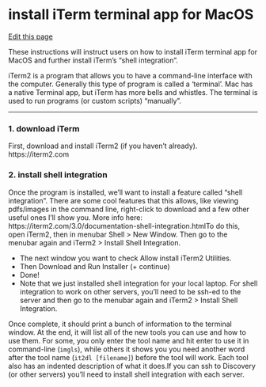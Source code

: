 # install iTerm terminal app for MacOS

[Edit this page](https://github.com/DrK-Lo/lotterhoslabprotocols/edit/main/general_ShippingHazMat.qmd)

These instructions will instruct users on how to install iTerm terminal app for MacOS and further install iTerm's "shell integration".

iTerm2 is a program that allows you to have a command-line interface with the computer. Generally this type of program is called a ‘terminal’. Mac has a native Terminal app, but iTerm has more bells and whistles. The terminal is used to run programs (or custom scripts) “manually”.

------------------------------------------------------------------------

### 1. download iTerm

First, download and install iTerm2 (if you haven’t already). https://iterm2.com

### 2. install shell integration

Once the program is installed, we’ll want to install a feature called “shell integration”. There are some cool features that this allows, like viewing pdfs/images in the command line, right-click to download and a few other useful ones I’ll show you. More info here: https://iterm2.com/3.0/documentation-shell-integration.htmlTo do this, open iTerm2, then in menubar Shell > New Window. Then go to the menubar again and iTerm2 > Install Shell Integration.

-	The next window you want to check Allow install iTerm2 Utilities.
-	Then Download and Run Installer (+ continue)
-	Done!
- Note that we just installed shell integration for your local laptop. For shell integration to work on other servers, you'll need to be ssh-ed to the server and then go to the menubar again and iTerm2 > Install Shell Integration.

Once complete, it should print a bunch of information to the terminal window. At the end, it will list all of the new tools you can use and how to use them. For some, you only enter the tool name and hit enter to use it in command-line (`imgls`), while others it shows you you need another word after the tool name (`it2dl [filename]`) before the tool will work. Each tool also has an indented description of what it does.If you can ssh to Discovery (or other servers) you’ll need to install shell integration with each server.
